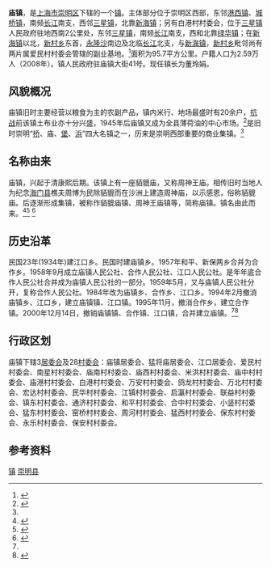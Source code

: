 {{中国乡级行政区|31/02/30/104/000}}

'''庙镇'''，是[[上海市|上海市]][[崇明区|崇明区]]下辖的一个[[镇|镇]]。主体部分位于崇明区西部，东邻[[港西镇|港西镇]]、[[城桥镇|城桥镇]]，南频[[长江|长江]]南支，西邻[[三星镇|三星镇]]，北靠[[新海镇|新海镇]]；另有白港村村委会，位于[[三星镇|三星镇]]人民政府驻地西南2公里处，东邻[[三星镇|三星镇]]，南频[[长江|长江]]南支，西和北靠[[绿华镇|绿华镇]]；在[[新海镇|新海镇]]以北，[[新村乡|新村乡]]东首，[[永隆沙|永隆沙]]南边及北临[[长江|长江]]北支，与[[新海镇|新海镇]]，[[新村乡|新村乡]]毗邻尚有两片属爱民村村委会管辖的副业基地。<ref name="庙镇简介">{{Cite web |url=http://miaozhen.shcm.gov.cn/publish/mz/mzgk/mzjj/200909070916300201.html |title=庙镇简介 |access-date=2010-08-09 |archive-url=https://web.archive.org/web/20110629013445/http://miaozhen.shcm.gov.cn/publish/mz/mzgk/mzjj/200909070916300201.html |archive-date=2011-06-29 |dead-url=yes }}</ref>面积为95.7平方公里。户籍人口为2.59万人（2008年）。镇人民政府驻庙镇大街41号。现任镇长为董玲娟。

== 风貌概况 ==
庙镇旧时主要经营以粮食为主的农副产品，镇内米行、地场最盛时有20余户，[[中国抗日战争|抗战]]前该镇土布业亦十分兴盛，1945年后庙镇又成为全县薄荷油的中心市场。<ref>{{Cite web |url=http://zhengxie.shcm.gov.cn/cmzx_wszl/2013-03-29/Detail_174930.htm |title=金行中：解放前崇明县集镇兴衰（之一） |accessdate=2013-05-03 |archive-date=2014-10-22 |archive-url=https://web.archive.org/web/20141022095509/http://zhengxie.shcm.gov.cn/cmzx_wszl/2013-03-29/Detail_174930.htm |dead-url=no }}</ref>是旧时崇明“[[城桥镇|桥]]、庙、[[堡镇|堡]]、[[建设镇_(崇明县)|浜]]”四大名镇之一，历来是崇明西部重要的商业集镇。<ref name="庙镇简介"/>

== 名称由来 ==
庙镇，兴起于清康熙后期。该镇上有一座貊貔庙，又称周神王庙。相传旧时当地人为纪念[[海门县|海门县]]樵夫周博为民除貊貔而在沙洲上建造周神庙，以示感恩，俗称貊貔庙。后逐渐形成集镇，被称作貊貔庙镇、周神王庙镇等，简称庙镇。镇名由此而来。<ref>{{Cite web |url=http://miaozhen.shcm.gov.cn/publish/mz/mzgk/whmz/200911251445380865.html |title=庙镇及有关貊貔的传说 |access-date=2014-10-27 |archive-url=https://web.archive.org/web/20141027060022/http://miaozhen.shcm.gov.cn/publish/mz/mzgk/whmz/200911251445380865.html |archive-date=2014-10-27 |dead-url=yes }}</ref><ref>{{Cite web |url=http://zhengxie.shcm.gov.cn/cmzx_wszl/2008-09-25/Detail_15633.htm |title=庙镇及有关貊貔的传说 |accessdate=2014-10-27 |archive-date=2014-10-27 |archive-url=https://web.archive.org/web/20141027054507/http://zhengxie.shcm.gov.cn/cmzx_wszl/2008-09-25/Detail_15633.htm |dead-url=no }}</ref>
<ref name="庙镇乡">{{Cite web |url=http://shtong.gov.cn/newsite/node2/node4/node2250/node4426/node4845/node16083/node16089/userobject1ai53740.html |title=《崇明县志》>>卷一 建置>>五、乡、市属国营农场>>（五）庙镇乡 |accessdate=2019-04-15 |archive-date=2016-03-27 |archive-url=https://web.archive.org/web/20160327024653/http://www.shtong.gov.cn/Newsite/node2/node4/node2250/node4426/node4845/node16083/node16089/userobject1ai53740.html |dead-url=no }}</ref>

== 历史沿革 ==
民国23年(1934年)建江口乡。民国时建庙镇乡。1957年和平、新保两乡合并为合作乡。1958年9月成立庙镇人民公社、合作人民公社、江口人民公社。是年年底合作人民公社合并成为庙镇人民公社的一部分。1959年5月，又与庙镇人民公社分开，复称合作人民公社。1984年改为庙镇乡、合作乡、江口乡。1994年2月撤消庙镇乡、江口乡，建立庙镇镇、江口镇。1995年11月，撤消合作乡，建立合作镇。2000年12月14日，撤销庙镇镇、合作镇、江口镇，合并建立庙镇。<ref name="庙镇简介"/><ref>{{Cite web |url=http://shtong.gov.cn/newsite/node2/node4/node2250/node4426/node4845/node16083/node16089/userobject1ai53741.html |title=《崇明县志》>>卷一 建置>>五、乡、市属国营农场>>（六）合作乡 |accessdate=2019-04-15 |archive-date=2016-03-27 |archive-url=https://web.archive.org/web/20160327024655/http://www.shtong.gov.cn/Newsite/node2/node4/node2250/node4426/node4845/node16083/node16089/userobject1ai53741.html |dead-url=no }}</ref>

== 行政区划 ==
庙镇下辖3[[居民委员会|居委会]]及28[[村民委员会|村委会]]：庙镇居委会、猛将庙居委会、江口居委会、爱民村村委会、南星村村委会、庙南村村委会、庙西村村委会、米洪村村委会、庙中村村委会、庙港村村委会、白港村村委会、万安村村委会、鸽龙村村委会、万北村村委会、宏达村村委会、民华村村委会、江镇村村委会、启瀛村村委会、联益村村委会、镇东村村委会、通济村村委会、和平村村委会、合中村村委会、小竖村村委会、猛东村村委会、窑桥村村委会、周河村村委会、猛西村村委会、保东村村委会、永乐村村委会、保安村村委会。

== 参考资料 ==
<references/>

{{PRC admin/navcat|31/02/30/106/000}}

[[Category:崇明区行政区划|镇]]
[[Category:上海乡镇|崇明县]]
